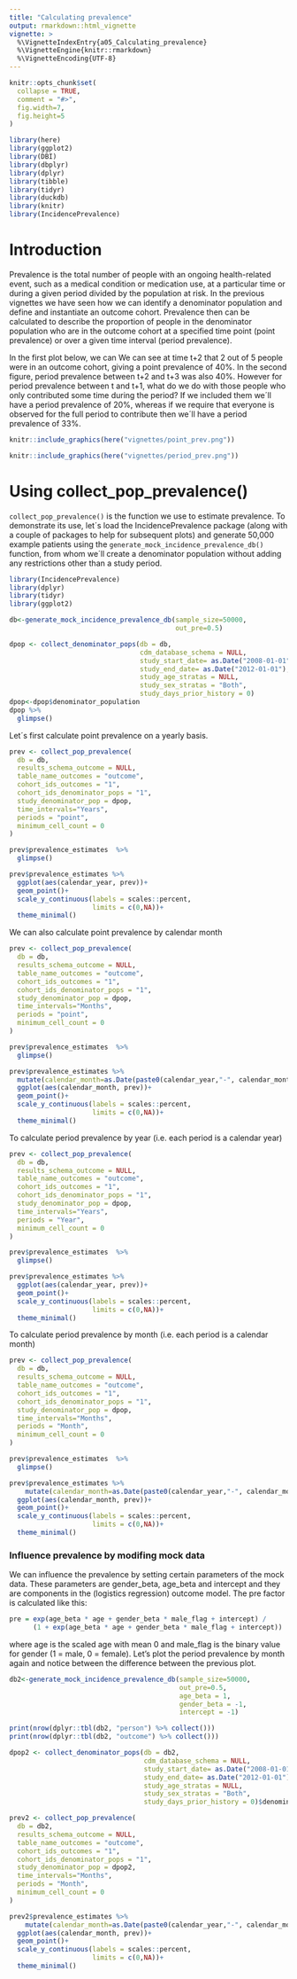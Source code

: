 ```yaml
---
title: "Calculating prevalence"
output: rmarkdown::html_vignette
vignette: >
  %\VignetteIndexEntry{a05_Calculating_prevalence}
  %\VignetteEngine{knitr::rmarkdown}
  %\VignetteEncoding{UTF-8}
---
```


```r
knitr::opts_chunk$set(
  collapse = TRUE,
  comment = "#>",
  fig.width=7, 
  fig.height=5
)
```

```r
library(here)
library(ggplot2)
library(DBI)
library(dbplyr)
library(dplyr)
library(tibble)
library(tidyr)
library(duckdb)
library(knitr)
library(IncidencePrevalence)
```

# Introduction
Prevalence is the total number of people with an ongoing health-related event, such as a medical condition or medication use, at a particular time or during a given period divided by the population at risk. In the previous vignettes we have seen how we can identify a denominator population and define and instantiate an outcome cohort. Prevalence then can be calculated to describe the proportion of people in the denominator population who are in the outcome cohort at a specified time point (point prevalence) or over a given time interval (period prevalence).

In the first plot below, we can We can see at time t+2 that 2 out of 5 people were in an outcome cohort, giving a point prevalence of 40%. In the second figure, period prevalence between t+2 and t+3 was also 40%. However for period prevalence between t and t+1, what do we do with those people who only contributed some time during the period? If we included them we´ll have a period prevalence of 20%, whereas if we require that everyone is observed for the full period to contribute then we´ll have a period prevalence of 33%.  

```r
knitr::include_graphics(here("vignettes/point_prev.png"))
```

```r
knitr::include_graphics(here("vignettes/period_prev.png"))
```

# Using collect_pop_prevalence()
`collect_pop_prevalence()` is the function we use to estimate prevalence. To demonstrate its use, let´s load the IncidencePrevalence package (along with a couple of packages to help for subsequent plots) and generate 50,000 example patients using the `generate_mock_incidence_prevalence_db()` function, from whom we´ll create a denominator population without adding any restrictions other than a study period.

```r
library(IncidencePrevalence)
library(dplyr)
library(tidyr)
library(ggplot2)

db<-generate_mock_incidence_prevalence_db(sample_size=50000,
                                          out_pre=0.5)

dpop <- collect_denominator_pops(db = db,
                                 cdm_database_schema = NULL,
                                 study_start_date= as.Date("2008-01-01"),
                                 study_end_date= as.Date("2012-01-01"),
                                 study_age_stratas = NULL,
                                 study_sex_stratas = "Both",
                                 study_days_prior_history = 0)
dpop<-dpop$denominator_population 
dpop %>%  
  glimpse()
```

Let´s first calculate point prevalence on a yearly basis.
```r
prev <- collect_pop_prevalence(
  db = db,
  results_schema_outcome = NULL,
  table_name_outcomes = "outcome",
  cohort_ids_outcomes = "1",
  cohort_ids_denominator_pops = "1",
  study_denominator_pop = dpop,
  time_intervals="Years",
  periods = "point",
  minimum_cell_count = 0
)

prev$prevalence_estimates  %>%  
  glimpse()

prev$prevalence_estimates %>% 
  ggplot(aes(calendar_year, prev))+
  geom_point()+
  scale_y_continuous(labels = scales::percent,
                     limits = c(0,NA))+
  theme_minimal()

```

We can also calculate point prevalence by calendar month
```r
prev <- collect_pop_prevalence(
  db = db,
  results_schema_outcome = NULL,
  table_name_outcomes = "outcome",
  cohort_ids_outcomes = "1",
  cohort_ids_denominator_pops = "1",
  study_denominator_pop = dpop,
  time_intervals="Months",
  periods = "point",
  minimum_cell_count = 0
)

prev$prevalence_estimates  %>%  
  glimpse()

prev$prevalence_estimates %>% 
  mutate(calendar_month=as.Date(paste0(calendar_year,"-", calendar_month, "-01"))) %>% 
  ggplot(aes(calendar_month, prev))+
  geom_point()+
  scale_y_continuous(labels = scales::percent,
                     limits = c(0,NA))+
  theme_minimal()

```

To calculate period prevalence by year (i.e. each period is a calendar year)
```r
prev <- collect_pop_prevalence(
  db = db,
  results_schema_outcome = NULL,
  table_name_outcomes = "outcome",
  cohort_ids_outcomes = "1",
  cohort_ids_denominator_pops = "1",
  study_denominator_pop = dpop,
  time_intervals="Years",
  periods = "Year",
  minimum_cell_count = 0
)

prev$prevalence_estimates  %>%  
  glimpse()

prev$prevalence_estimates %>% 
  ggplot(aes(calendar_year, prev))+
  geom_point()+
  scale_y_continuous(labels = scales::percent,
                     limits = c(0,NA))+
  theme_minimal()

```


To calculate period prevalence by month (i.e. each period is a calendar month)
```r
prev <- collect_pop_prevalence(
  db = db,
  results_schema_outcome = NULL,
  table_name_outcomes = "outcome",
  cohort_ids_outcomes = "1",
  cohort_ids_denominator_pops = "1",
  study_denominator_pop = dpop,
  time_intervals="Months",
  periods = "Month",
  minimum_cell_count = 0
)

prev$prevalence_estimates  %>%  
  glimpse()

prev$prevalence_estimates %>% 
    mutate(calendar_month=as.Date(paste0(calendar_year,"-", calendar_month, "-01"))) %>% 
  ggplot(aes(calendar_month, prev))+
  geom_point()+
  scale_y_continuous(labels = scales::percent,
                     limits = c(0,NA))+
  theme_minimal()

```

### Influence prevalence by modifing mock data
We can influence the prevalence by setting certain parameters of the mock data. These parameters are gender_beta, age_beta and intercept and they are components in the (logistics regression) outcome model. The pre factor is calculated like this:

```r
pre = exp(age_beta * age + gender_beta * male_flag + intercept) / 
      (1 + exp(age_beta * age + gender_beta * male_flag + intercept))
```
where age is the scaled age with mean 0 and male_flag is the binary value for gender (1 = male, 0 = female).
Let's plot the period prevalence by month again and notice between the difference between the previous plot.

```r
db2<-generate_mock_incidence_prevalence_db(sample_size=50000,
                                           out_pre=0.5,
                                           age_beta = 1,
                                           gender_beta = -1,
                                           intercept = -1)

print(nrow(dplyr::tbl(db2, "person") %>% collect()))
print(nrow(dplyr::tbl(db2, "outcome") %>% collect()))

dpop2 <- collect_denominator_pops(db = db2,
                                  cdm_database_schema = NULL,
                                  study_start_date= as.Date("2008-01-01"),
                                  study_end_date= as.Date("2012-01-01"),
                                  study_age_stratas = NULL,
                                  study_sex_stratas = "Both",
                                  study_days_prior_history = 0)$denominator_population

prev2 <- collect_pop_prevalence(
  db = db2,
  results_schema_outcome = NULL,
  table_name_outcomes = "outcome",
  cohort_ids_outcomes = "1",
  cohort_ids_denominator_pops = "1",
  study_denominator_pop = dpop2,
  time_intervals="Months",
  periods = "Month",
  minimum_cell_count = 0
)

prev2$prevalence_estimates %>% 
    mutate(calendar_month=as.Date(paste0(calendar_year,"-", calendar_month, "-01"))) %>% 
  ggplot(aes(calendar_month, prev))+
  geom_point()+
  scale_y_continuous(labels = scales::percent,
                     limits = c(0,NA))+
  theme_minimal()
```

